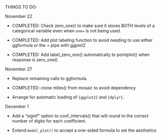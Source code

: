 THINGS TO DO:

November 22

- COMPLETED: Check zero_one() to make sure it stores BOTH levels of a categorical variable even when `one=` is not being used.

- COMPLETED: Add plot labeling function to avoid needing to use either ggformula or the + pipe with ggplot2

- COMPLETED: Add label_zero_one() automatically to pointplot() when response is zero_one()

November 27

- Replace remaining calls to ggformula.

- COMPLETED: clone ntiles() from mosaic to avoid dependency

- Arrange for automatic loading of `{ggplot2}` and `{dplyr}`.

December 1

- Add a "signif" option to conf_intervals() that will round to the correct number of digits for each coefficient.

- Extend `model_plot()` to accept a one-sided formula to set the aesthetics
